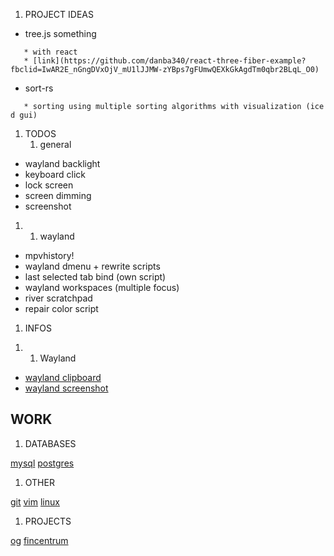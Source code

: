 # PROJECT IDEAS
* tree.js something
    * with react
    * [link](https://github.com/danba340/react-three-fiber-example?fbclid=IwAR2E_nGngDVxOjV_mU1lJJMW-zYBps7gFUmwQEXkGkAgdTm0qbr2BLqL_O0)
* sort-rs
    * sorting using multiple sorting algorithms with visualization (iced gui)

# TODOS
## general
* wayland backlight
* keyboard click
* lock screen
* screen dimming
* screenshot
## wayland
* mpvhistory!
* wayland dmenu + rewrite scripts
* last selected tab bind (own script)
* wayland workspaces (multiple focus)
* river scratchpad
* repair color script

# INFOS

## Wayland
* [[wayland clipboard]]
* [[wayland screenshot]]

== WORK ==

# DATABASES
[[mysql]]
[[postgres]]

# OTHER
[[git]]
[[vim]]
[[linux]]

# PROJECTS
[[og]]
[[fincentrum]]
